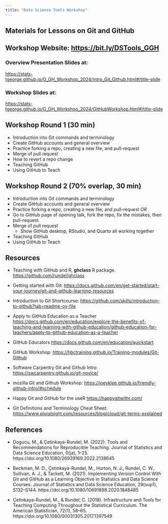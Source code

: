 ```yaml
---
title: "Data Science Tools Workshop"
---
```


## Materials for Lessons on Git and GitHub

## Workshop Website: <https://bit.ly/DSTools_GGH>

### Overview Presentation Slides at:
<https://stats-tgeorge.github.io/G_GH_Workshop_2024/Intro_Git_Github.html#/title-slide>

### Workshop Slides at:
<https://stats-tgeorge.github.io/G_GH_Workshop_2024/GitHubWorkshop.html#/title-slide>

## Workshop Round 1 (30 min)

-   Introduction into Git commands and terminology
-   Create GitHub accounts and general overview
-   Practice forking a repo, creating a new file, and pull-request
-   Merge of pull request
-   How to revert a repo change
-   Teaching GitHub
-   Using GitHub to Teach

## Workshop Round 2 (70% overlap, 30 min)

-   Introduction into Git commands and terminology
-   Create GitHub accounts and general overview
-   Practice forking a repo, creating a new file, and pull-request *OR*
-   Go to GitHub page of opening talk, fork the repo, fix the mistakes, then pull-request
-   Merge of pull request
    -   Show GitHub desktop, RStudio, and Quarto all working together
-   Teaching GitHub
-   Using GitHub to Teach

## Resources

-   Teaching with GitHub and R, **ghclass** R package. <https://github.com/rundel/ghclass>

-   Getting started with Git: <https://docs.github.com/en/get-started/start-your-journey/git-and-github-learning-resources>

-   Introduction to Git Shortcourse: <https://github.com/skills/introduction-to-github?tab=readme-ov-file>

-   Apply to GitHub Education as a Teacher <https://docs.github.com/en/education/explore-the-benefits-of-teaching-and-learning-with-github-education/github-education-for-teachers/apply-to-github-education-as-a-teacher> 

-   GitHub Educators <https://docs.github.com/en/education/quickstart>

-   GitHub Workshop: <https://hbctraining.github.io/Training-modules/Git-Github>

-   Software Carpentry Git and Github Intro: <https://swcarpentry.github.io/git-novice/>

-   mozilla Git and Github Workshop: <https://joeyklee.github.io/friendly-github-intro/#schedule>

-   Happy Git and GitHub for the useR <https://happygitwithr.com/>

-   Git Definitions and Terminology Cheat Sheet: <https://www.pluralsight.com/resources/blog/cloud/git-terms-explained>

## References

-   Dogucu, M., & Çetinkaya-Rundel, M. (2022). Tools and Recommendations for Reproducible Teaching. Journal of Statistics and Data Science Education, 0(ja), 1–25. https://doi.org/10.1080/26939169.2022.2138645

-   Beckman, M. D., Çetinkaya-Rundel, M., Horton, N. J., Rundel, C. W., Sullivan, A. J., & Tackett, M. (2021). Implementing Version Control With Git and GitHub as a Learning Objective in Statistics and Data Science Courses. Journal of Statistics and Data Science Education, 29(sup1), S132–S144. https://doi.org/10.1080/10691898.2020.1848485

-   Çetinkaya-Rundel, M., & Rundel, C. (2018). Infrastructure and Tools for Teaching Computing Throughout the Statistical Curriculum. The American Statistician, 72(1), 58–65. https://doi.org/10.1080/00031305.2017.1397549

